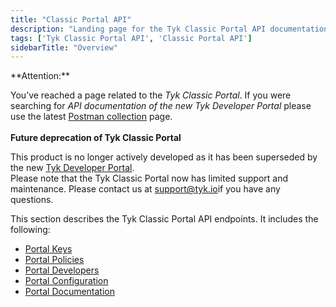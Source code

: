 ```yaml
---
title: "Classic Portal API"
description: "Landing page for the Tyk Classic Portal API documentation"
tags: ['Tyk Classic Portal API', 'Classic Portal API']
sidebarTitle: "Overview"
---
```



<Warning>
**Attention:**

You’ve reached a page related to the *Tyk Classic Portal*. If you were searching for *API documentation of the new Tyk
Developer Portal* please use the latest
[Postman collection](/docsv2/docsv2/product-stack/tyk-enterprise-developer-portal/api-documentation/tyk-edp-api) page.
<br />
<br />
**Future deprecation of Tyk Classic Portal**

This product is no longer actively developed as it
has been superseded by the new [Tyk Developer Portal](/docsv2/docsv2/portal/overview).
<br />
Please note that the Tyk Classic Portal now has limited support and maintenance. Please contact us at
[support@tyk.io](<mailto:support@tyk.io?subject=Tyk classic developer portal>)if you have any questions.
</Warning>



This section describes the Tyk Classic Portal API endpoints. It includes the following:

* [Portal Keys](/docsv2/docsv2/tyk-apis/tyk-portal-api/portal-keys)
* [Portal Policies](/docsv2/docsv2/tyk-apis/tyk-dashboard-api/portal-policies)
* [Portal Developers](/docsv2/docsv2/tyk-apis/tyk-portal-api/portal-developers)
* [Portal Configuration](/docsv2/docsv2/tyk-apis/tyk-portal-api/portal-configuration)
* [Portal Documentation](/docsv2/docsv2/tyk-apis/tyk-portal-api/portal-documentation)